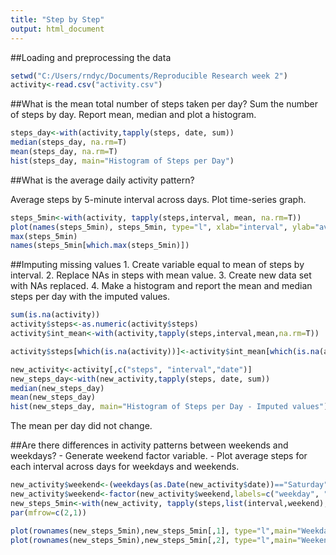 ```yaml
---
title: "Step by Step"
output: html_document
---
```


##Loading and preprocessing the data
```r
setwd("C:/Users/rndyc/Documents/Reproducible Research week 2")
activity<-read.csv("activity.csv")
```

##What is the mean total number of steps taken per day?
Sum the number of steps by day.  Report mean, median and plot a histogram. 
```r
steps_day<-with(activity,tapply(steps, date, sum))
median(steps_day, na.rm=T)
mean(steps_day, na.rm=T)
hist(steps_day, main="Histogram of Steps per Day")
```


##What is the average daily activity pattern?

Average steps by 5-minute interval across days. Plot time-series graph.
```r
steps_5min<-with(activity, tapply(steps,interval, mean, na.rm=T))
plot(names(steps_5min), steps_5min, type="l", xlab="interval", ylab="average steps")
max(steps_5min)
names(steps_5min[which.max(steps_5min)])
```

##Imputing missing values
1. Create variable equal to mean of steps by interval.
2. Replace NAs in steps with mean value.
3. Create new data set with NAs replaced.
4. Make a histogram and report the mean and median steps per day with the imputed values.  
```r
sum(is.na(activity))
activity$steps<-as.numeric(activity$steps)
activity$int_mean<-with(activity,tapply(steps,interval,mean,na.rm=T))

activity$steps[which(is.na(activity))]<-activity$int_mean[which(is.na(activity))]

new_activity<-activity[,c("steps", "interval","date")]
new_steps_day<-with(new_activity,tapply(steps, date, sum))
median(new_steps_day)
mean(new_steps_day)
hist(new_steps_day, main="Histogram of Steps per Day - Imputed values")


```
The mean per day did not change.

##Are there differences in activity patterns between weekends and weekdays?
- Generate weekend factor variable. 
- Plot average steps for each interval across days for weekdays and weekends. 
```r

new_activity$weekend<-(weekdays(as.Date(new_activity$date))=="Saturday") | weekdays(as.Date(new_activity$date))=="Sunday"
new_activity$weekend<-factor(new_activity$weekend,labels=c("weekday", "weekend"))
new_steps_5min<-with(new_activity, tapply(steps,list(interval,weekend), mean))
par(mfrow=c(2,1)) 

plot(rownames(new_steps_5min),new_steps_5min[,1], type="l",main="Weekday Average", xlab="interval", ylab="steps")
plot(rownames(new_steps_5min),new_steps_5min[,2], type="l",main="Weekend Average", xlab="interval", ylab="steps")

```

